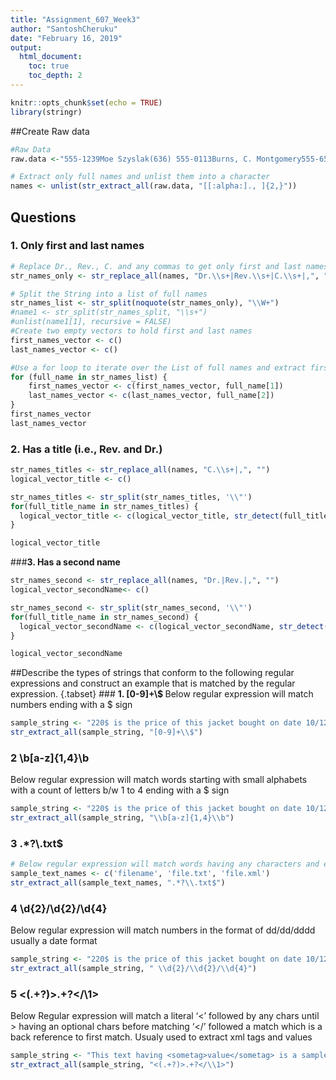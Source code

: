 ```yaml
---
title: "Assignment_607_Week3"
author: "SantoshCheruku"
date: "February 16, 2019"
output:
  html_document:
    toc: true
    toc_depth: 2
---
```


```r
knitr::opts_chunk$set(echo = TRUE)
library(stringr)
```

##Create Raw data
```r
#Raw Data
raw.data <-"555-1239Moe Szyslak(636) 555-0113Burns, C. Montgomery555-6542Rev. Timothy Lovejoy555 8904Ned Flanders636-555-3226Simpson, Homer5553642Dr. Julius Hibbert"

# Extract only full names and unlist them into a character
names <- unlist(str_extract_all(raw.data, "[[:alpha:]., ]{2,}")) 

```

## Questions {.tabset}
### **1. Only first and last names**
```r

# Replace Dr., Rev., C. and any commas to get only first and last names
str_names_only <- str_replace_all(names, "Dr.\\s+|Rev.\\s+|C.\\s+|,", "")

# Split the String into a list of full names
str_names_list <- str_split(noquote(str_names_only), "\\W+")
#name1 <- str_split(str_names_split, "\\s+")
#unlist(name1[1], recursive = FALSE)
#Create two empty vectors to hold first and last names
first_names_vector <- c()
last_names_vector <- c()

#Use a for loop to iterate over the List of full names and extract first and last names into vectors
for (full_name in str_names_list) { 
    first_names_vector <- c(first_names_vector, full_name[1])  
    last_names_vector <- c(last_names_vector, full_name[2])
}
first_names_vector
last_names_vector
```

### **2. Has a title (i.e., Rev. and Dr.)**
```r

str_names_titles <- str_replace_all(names, "C.\\s+|,", "")
logical_vector_title <- c()

str_names_titles <- str_split(str_names_titles, '\\"')
for(full_title_name in str_names_titles) {
  logical_vector_title <- c(logical_vector_title, str_detect(full_title_name, "Dr.|Rev."))
}

logical_vector_title

```

###**3. Has a second name**
```r

str_names_second <- str_replace_all(names, "Dr.|Rev.|,", "")
logical_vector_secondName<- c()

str_names_second <- str_split(str_names_second, '\\"')
for(full_title_name in str_names_second) {
  logical_vector_secondName <- c(logical_vector_secondName, str_detect(full_title_name, "\\."))
}

logical_vector_secondName
```

##Describe the types of strings that conform to the following regular expressions and construct an example that is matched by the regular expression.  {.tabset}
### **1. [0-9]+\\$ **
Below regular expression will match numbers ending with a $ sign
```r
sample_string <- "220$ is the price of this jacket bought on date 10/12/2018"
str_extract_all(sample_string, "[0-9]+\\$")
```

### **2  \\b[a-z]{1,4}\\b**
Below regular expression will match words starting with small alphabets with a count of letters b/w 1 to 4 ending with a $ sign
```r
sample_string <- "220$ is the price of this jacket bought on date 10/12/2018."
str_extract_all(sample_string, "\\b[a-z]{1,4}\\b")
```
### 3 .*?\\.txt$
```r
# Below regular expression will match words having any characters and ending with a .txt
sample_text_names <- c('filename', 'file.txt', 'file.xml')
str_extract_all(sample_text_names, ".*?\\.txt$")
```
### **4 \\d{2}/\\d{2}/\\d{4}**
Below regular expression will match numbers in the format of dd/dd/dddd usually a date format 
```r
sample_string <- "220$ is the price of this jacket bought on date 10/12/2018"
str_extract_all(sample_string, " \\d{2}/\\d{2}/\\d{4}")
```
### **5 <(.+?)>.+?</\\1> **
Below Regular expression will match a literal '<' followed by any chars until > having an optional chars before matching '</' followed a match which is a back reference to first match. Usualy used to extract xml tags and values
```r
sample_string <- "This text having <sometag>value</sometag> is a sample xml tag"
str_extract_all(sample_string, "<(.+?)>.+?</\\1>")
```
